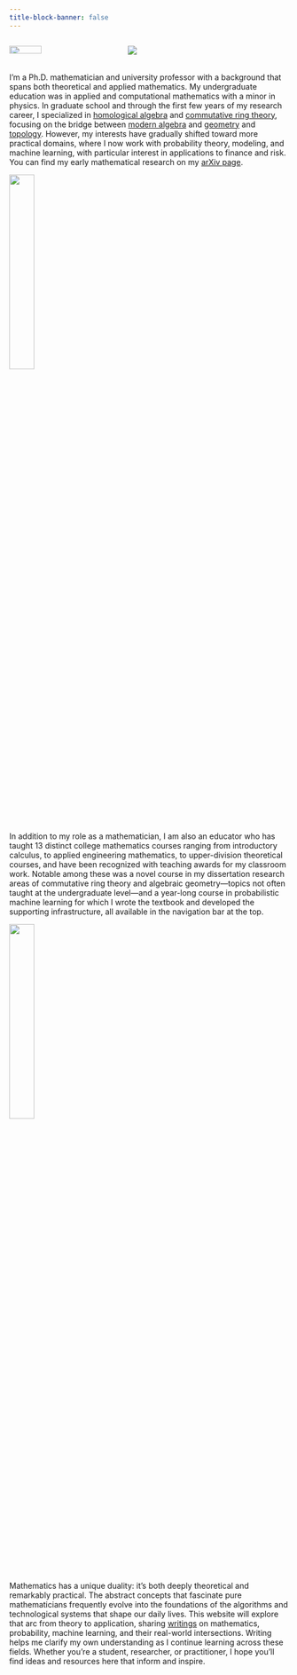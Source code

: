 ```yaml
---
title-block-banner: false
---
```


::: {.columns}

::: {.column width="40%"}
![](img/left-arrow-straight.svg){fig-align='center' width=55%}
:::

::: {.column width="60%"}
![](img/headshot-blur-01.jpg){fig-align='center'}
:::

:::

I'm a Ph.D. mathematician and university professor with a background that spans both theoretical and applied mathematics. My undergraduate education was in applied and computational mathematics with a minor in physics. In graduate school and through the first few years of my research career, I specialized in [homological algebra](https://en.wikipedia.org/wiki/Homological_algebra){target="_blank"} and [commutative ring theory](https://en.wikipedia.org/wiki/Commutative_algebra){target="_blank"}, focusing on the bridge between [modern algebra](https://en.wikipedia.org/wiki/Abstract_algebra){target="_blank"} and [geometry](https://en.wikipedia.org/wiki/Algebraic_geometry){target="_blank"} and [topology](https://en.wikipedia.org/wiki/Algebraic_topology){target="_blank"}. However, my interests have gradually shifted toward more practical domains, where I now work with probability theory, modeling, and machine learning, with particular interest in applications to finance and risk.  You can find my early mathematical research on my [arXiv page](https://arxiv.org/a/myers_j_2.html){target="_blank"}.

![](img/h-bar.svg){fig-align='center' width=30%}

In addition to my role as a mathematician, I am also an educator who has taught 13 distinct college mathematics courses ranging from introductory calculus, to applied engineering mathematics, to upper-division theoretical courses, and have been recognized with teaching awards for my classroom work. Notable among these was a novel course in my dissertation research areas of commutative ring theory and algebraic geometry—topics not often taught at the undergraduate level—and a year-long course in probabilistic machine learning for which I wrote the textbook and developed the supporting infrastructure, all available in the navigation bar at the top.

![](img/h-bar-2.svg){fig-align='center' width=30%}

Mathematics has a unique duality: it's both deeply theoretical and remarkably practical. The abstract concepts that fascinate pure mathematicians frequently evolve into the foundations of the algorithms and technological systems that shape our daily lives. This website will explore that arc from theory to application, sharing [writings](writings.qmd) on mathematics, probability, machine learning, and their real-world intersections. Writing helps me clarify my own understanding as I continue learning across these fields. Whether you're a student, researcher, or practitioner, I hope you'll find ideas and resources here that inform and inspire.